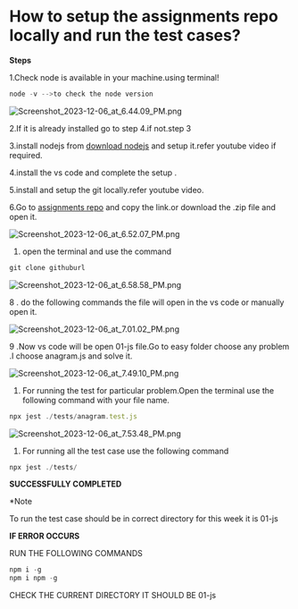 
# How to setup the assignments repo locally and run the test cases?


**Steps**


1.Check node is available in your machine.using terminal!


```javascript
node -v -->to check the node version
```


![Screenshot_2023-12-06_at_6.44.09_PM.png](https://prod-files-secure.s3.us-west-2.amazonaws.com/dd624914-6876-4b58-9694-424f7aa5e22a/799b7b3a-0902-42f1-bf5c-3c765e787e24/Screenshot_2023-12-06_at_6.44.09_PM.png?X-Amz-Algorithm=AWS4-HMAC-SHA256&X-Amz-Content-Sha256=UNSIGNED-PAYLOAD&X-Amz-Credential=AKIAT73L2G45HZZMZUHI%2F20240118%2Fus-west-2%2Fs3%2Faws4_request&X-Amz-Date=20240118T145000Z&X-Amz-Expires=3600&X-Amz-Signature=8fcda24202b3bed4c970bfda110a6822b1fa8703a8d21786325f21bb90489dde&X-Amz-SignedHeaders=host&x-id=GetObject)


2.If it is already installed go to step 4.if not.step 3


3.install nodejs from [download nodejs](https://nodejs.org/en) and setup it.refer youtube video if required.


4.install the vs code and complete the setup .


5.install and setup the git locally.refer youtube video. 


6.Go to [assignments repo](https://github.com/100xdevs-cohort-2/assignments) and copy the link.or download the .zip file and open it.


![Screenshot_2023-12-06_at_6.52.07_PM.png](https://prod-files-secure.s3.us-west-2.amazonaws.com/dd624914-6876-4b58-9694-424f7aa5e22a/9e85feb8-58d1-4aee-9be4-1de45e7d285a/Screenshot_2023-12-06_at_6.52.07_PM.png?X-Amz-Algorithm=AWS4-HMAC-SHA256&X-Amz-Content-Sha256=UNSIGNED-PAYLOAD&X-Amz-Credential=AKIAT73L2G45HZZMZUHI%2F20240118%2Fus-west-2%2Fs3%2Faws4_request&X-Amz-Date=20240118T145000Z&X-Amz-Expires=3600&X-Amz-Signature=87825ee393542f4705178395ccdffed02ffd3b4ba6f7f66e571761d75d844626&X-Amz-SignedHeaders=host&x-id=GetObject)

1. open the terminal and use the command

```javascript
git clone githuburl
```


![Screenshot_2023-12-06_at_6.58.58_PM.png](https://prod-files-secure.s3.us-west-2.amazonaws.com/dd624914-6876-4b58-9694-424f7aa5e22a/37bcbb21-6cc4-40f5-b726-f9d710be19ca/Screenshot_2023-12-06_at_6.58.58_PM.png?X-Amz-Algorithm=AWS4-HMAC-SHA256&X-Amz-Content-Sha256=UNSIGNED-PAYLOAD&X-Amz-Credential=AKIAT73L2G45HZZMZUHI%2F20240118%2Fus-west-2%2Fs3%2Faws4_request&X-Amz-Date=20240118T145000Z&X-Amz-Expires=3600&X-Amz-Signature=df3b4cd10c921c3ebf7cdc69fcbf32518af8047ef6ff802818c6352ba48e5213&X-Amz-SignedHeaders=host&x-id=GetObject)


8 . do the following commands the file will open in the vs code or manually open it.


 


![Screenshot_2023-12-06_at_7.01.02_PM.png](https://prod-files-secure.s3.us-west-2.amazonaws.com/dd624914-6876-4b58-9694-424f7aa5e22a/4ff7dc2c-6cef-445c-869c-06b2f9e84003/Screenshot_2023-12-06_at_7.01.02_PM.png?X-Amz-Algorithm=AWS4-HMAC-SHA256&X-Amz-Content-Sha256=UNSIGNED-PAYLOAD&X-Amz-Credential=AKIAT73L2G45HZZMZUHI%2F20240118%2Fus-west-2%2Fs3%2Faws4_request&X-Amz-Date=20240118T145000Z&X-Amz-Expires=3600&X-Amz-Signature=0bf53088ee8c4d26868f80dd147e7d25e5be358379b0e07143e943113b70cd43&X-Amz-SignedHeaders=host&x-id=GetObject)


9 .Now vs code will be open 01-js file.Go to easy folder choose any problem .I choose anagram.js and solve it.


![Screenshot_2023-12-06_at_7.49.10_PM.png](https://prod-files-secure.s3.us-west-2.amazonaws.com/dd624914-6876-4b58-9694-424f7aa5e22a/9133c26b-e845-40c0-b822-d29995adc6d3/Screenshot_2023-12-06_at_7.49.10_PM.png?X-Amz-Algorithm=AWS4-HMAC-SHA256&X-Amz-Content-Sha256=UNSIGNED-PAYLOAD&X-Amz-Credential=AKIAT73L2G45HZZMZUHI%2F20240118%2Fus-west-2%2Fs3%2Faws4_request&X-Amz-Date=20240118T145000Z&X-Amz-Expires=3600&X-Amz-Signature=f3842f04a6fb973e9663f47994650fc6ca59329b1197cd50b4bfefceb146b20f&X-Amz-SignedHeaders=host&x-id=GetObject)

1. For running the test for particular problem.Open the terminal use the following command with your file name.

```javascript
npx jest ./tests/anagram.test.js
```


![Screenshot_2023-12-06_at_7.53.48_PM.png](https://prod-files-secure.s3.us-west-2.amazonaws.com/dd624914-6876-4b58-9694-424f7aa5e22a/2f615833-5976-41f0-b1e1-67f56355545b/Screenshot_2023-12-06_at_7.53.48_PM.png?X-Amz-Algorithm=AWS4-HMAC-SHA256&X-Amz-Content-Sha256=UNSIGNED-PAYLOAD&X-Amz-Credential=AKIAT73L2G45HZZMZUHI%2F20240118%2Fus-west-2%2Fs3%2Faws4_request&X-Amz-Date=20240118T145000Z&X-Amz-Expires=3600&X-Amz-Signature=a2fbec0541f2a37c6bbbfe0a12aac7344a51b195ab60f02239fd30172fb6db9e&X-Amz-SignedHeaders=host&x-id=GetObject)

1. For running all the test case use the following command

```javascript
npx jest ./tests/
```


**SUCCESSFULLY COMPLETED**


*Note 


To run the test case should be in correct directory for this week it is 01-js


**IF ERROR OCCURS**


RUN THE FOLLOWING COMMANDS


```javascript
npm i -g
npm i npm -g
```


CHECK THE CURRENT DIRECTORY IT SHOULD BE 01-js

